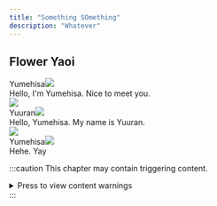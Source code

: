 ```yaml
---
title: "Something SOmething"
description: "Whatever"
---
```

## Flower Yaoi

<div class="icon"><span class="name">Yumehisa</span><img src="/tasohote-tsubomi/src/assets/icons/logicon_yumehisa_b.png"/></div>
<div class="text">
Hello, I'm Yumehisa. Nice to meet you.
</div>

<div class="line"><img src="/tasohote-tsubomi/src/assets/missionpass_item_line.png"/></div>

<div class="icon"><span class="name">Yuuran</span><img src="/tasohote-tsubomi/src/assets/icons/logicon_yuran_b.png"/></div>
<div class="text">
Hello, Yumehisa. My name is Yuuran.
</div>

<div class="line"><img src="/tasohote-tsubomi/src/assets/missionpass_item_line.png"/></div>

<div class="icon"><span class="name">Yumehisa</span><img src="/tasohote-tsubomi/src/assets/icons/logicon_yumehisa_b.png"/></div>
<div class="text">
Hehe. Yay
</div>

:::caution
This chapter may contain triggering content.
<details>
<summary> Press to view content warnings </summary>
- thing
</details>
:::